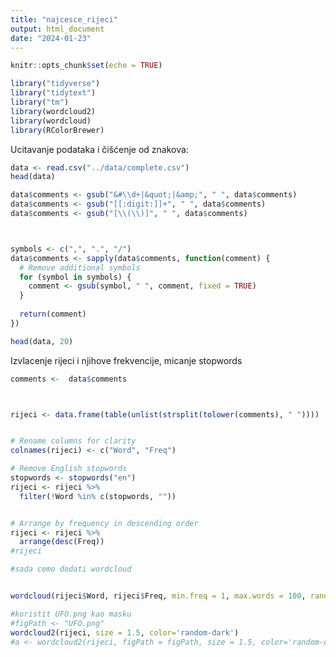 ---
title: "najcesce_rijeci"
output: html_document
date: "2024-01-23"
---

```{r setup, include=FALSE}
knitr::opts_chunk$set(echo = TRUE)

library("tidyverse")
library("tidytext")
library("tm")
library(wordcloud2)
library(wordcloud)
library(RColorBrewer)

```

Ucitavanje podataka i čišćenje od znakova:

```{r}
data <- read.csv("../data/complete.csv")
head(data)

data$comments <- gsub("&#\\d+|&quot;|&amp;", " ", data$comments)
data$comments <- gsub("[[:digit:]]+", " ", data$comments)
data$comments <- gsub("[\\(\\)]", " ", data$comments)



symbols <- c(",", ".", "/")
data$comments <- sapply(data$comments, function(comment) {
  # Remove additional symbols
  for (symbol in symbols) {
    comment <- gsub(symbol, " ", comment, fixed = TRUE)
  }
  
  return(comment)
})

head(data, 20)
```

Izvlacenje rijeci i njihove frekvencije, micanje stopwords

```{r}

comments <-  data$comments



rijeci <- data.frame(table(unlist(strsplit(tolower(comments), " "))))


# Rename columns for clarity
colnames(rijeci) <- c("Word", "Freq")

# Remove English stopwords
stopwords <- stopwords("en")
rijeci <- rijeci %>%
  filter(!Word %in% c(stopwords, ""))


# Arrange by frequency in descending order
rijeci <- rijeci %>%
  arrange(desc(Freq))
#rijeci
```

```{r}
#sada cemo dodati wordcloud


wordcloud(rijeci$Word, rijeci$Freq, min.freq = 1, max.words = 100, random.order = FALSE, rot.per = 0.35, colors = brewer.pal(8, "Dark2"))
```

```{r}
#koristit UFO.png kao masku
#figPath <- "UFO.png"
wordcloud2(rijeci, size = 1.5, color='random-dark')
#a <- wordcloud2(rijeci, figPath = figPath, size = 1.5, color='random-dark')

```
